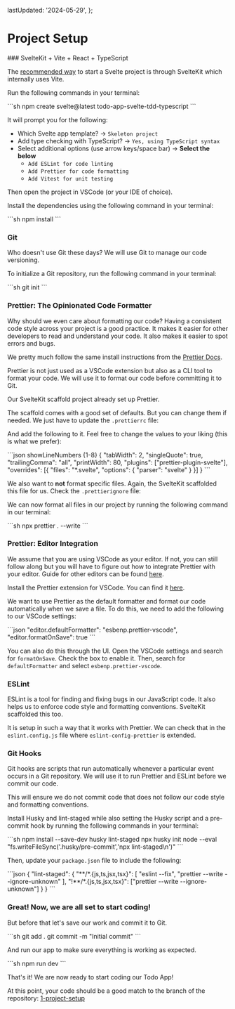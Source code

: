 
  lastUpdated: '2024-05-29',
};

# Project Setup

<Steps>
### SvelteKit + Vite + React + TypeScript

The [recommended way](https://svelte.dev/docs/introduction#start-a-new-project) to start a Svelte project is through SvelteKit which internally uses Vite.

Run the following commands in your terminal:

<CustomCodeViewer>
```sh
npm create svelte@latest todo-app-svelte-tdd-typescript
```
</CustomCodeViewer>

It will prompt you for the following:

- Which Svelte app template? -> `Skeleton project`
- Add type checking with TypeScript? -> `Yes, using TypeScript syntax`
- Select additional options (use arrow keys/space bar) -> **Select the below**
  - `Add ESLint for code linting` 
  - `Add Prettier for code formatting` 
  - `Add Vitest for unit testing`

Then open the project in VSCode (or your IDE of choice).

Install the dependencies using the following command in your terminal:

<CustomCodeViewer>
```sh
npm install
```
</CustomCodeViewer>

### Git

Who doesn't use Git these days? We will use Git to manage our code versioning.

To initialize a Git repository, run the following command in your terminal:

<CustomCodeViewer>
```sh
git init
```
</CustomCodeViewer>

### Prettier: The Opinionated Code Formatter

<Callout>
  Why should we even care about formatting our code? Having a consistent code style across your project is a good practice. It makes it easier for
  other developers to read and understand your code. It also makes it easier to
  spot errors and bugs.
</Callout>

We pretty much follow the same install instructions from the [Prettier Docs](https://prettier.io/docs/en/install).

Prettier is not just used as a VSCode extension but also as a CLI tool to format your code. We will use it to format our code before committing it to Git. 

Our SvelteKit scaffold project already set up Prettier. 

The scaffold comes with a good set of defaults. But you can change them if needed. We just have to update the `.prettierrc` file:

And add the following to it. Feel free to change the values to your liking (this is what we prefer):

<CustomCodeViewer filename='.prettierrc'>
```json showLineNumbers {1-8}
{
	"tabWidth": 2,
	"singleQuote": true,
	"trailingComma": "all",
	"printWidth": 80,
	"plugins": ["prettier-plugin-svelte"],
	"overrides": [{ "files": "*.svelte", "options": { "parser": "svelte" } }]
}
```
</CustomCodeViewer>

We also want to **not** format specific files. Again, the SvelteKit scaffolded this file for us. Check the `.prettierignore` file:

We can now format all files in our project by running the following command in our terminal:

<CustomCodeViewer>
```sh
npx prettier . --write
```
</CustomCodeViewer>

### Prettier: Editor Integration

We assume that you are using VSCode as your editor. If not, you can still follow along but you will have to figure out how to integrate Prettier with your editor. Guide for other editors can be found [here](https://prettier.io/docs/en/editors).

Install the Prettier extension for VSCode. You can find it [here](https://marketplace.visualstudio.com/items?itemName=esbenp.prettier-vscode).

We want to use Prettier as the default formatter and format our code automatically when we save a file. To do this, we need to add the following to our VSCode settings:

<CustomCodeViewer>
```json
"editor.defaultFormatter": "esbenp.prettier-vscode",
"editor.formatOnSave": true
```
</CustomCodeViewer>

You can also do this through the UI. Open the VSCode settings and search for `formatOnSave`. Check the box to enable it. Then, search for `defaultFormatter` and select `esbenp.prettier-vscode`.

### ESLint

ESLint is a tool for finding and fixing bugs in our JavaScript code. It also helps us to enforce code style and formatting conventions. SvelteKit scaffolded this too.

It is setup in such a way that it works with Prettier. We can check that in the `eslint.config.js` file where `eslint-config-prettier` is extended.

### Git Hooks

Git hooks are scripts that run automatically whenever a particular event occurs in a Git repository. We will use it to run Prettier and ESLint before we commit our code.

This will ensure we do not commit code that does not follow our code style and formatting conventions.

Install Husky and lint-staged while also setting the Husky script and a pre-commit hook by running the following commands in your terminal:

<CustomCodeViewer>
```sh
npm install --save-dev husky lint-staged
npx husky init
node --eval "fs.writeFileSync('.husky/pre-commit','npx lint-staged\n')"
```
</CustomCodeViewer>

Then, update your `package.json` file to include the following:

<CustomCodeViewer>
```json
{
  "lint-staged": {
    "**/*.{js,ts,jsx,tsx}": [
      "eslint --fix",
      "prettier --write --ignore-unknown"
    ],
    "!**/*.{js,ts,jsx,tsx}": ["prettier --write --ignore-unknown"]
  }
}
```
</CustomCodeViewer>

### Great! Now, we are all set to start coding!

But before that let's save our work and commit it to Git.

<CustomCodeViewer>
```sh
git add .
git commit -m "Initial commit"
```
</CustomCodeViewer>

And run our app to make sure everything is working as expected.

<CustomCodeViewer>
```sh
npm run dev
```
</CustomCodeViewer>

That's it! We are now ready to start coding our Todo App!

At this point, your code should be a good match to the branch of the repository: [1-project-setup](https://github.com/Frontend-Hire/todo-app-svelte-tdd-typescript/tree/1-project-setup)

</Steps>